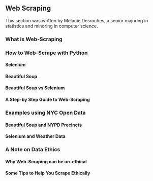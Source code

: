 ## Web Scraping

This section was written by Melanie Desroches, a senior majoring in statistics and minoring in computer science.


### What is Web-Scraping


### How to Web-Scrape with Python

#### Selenium

#### Beautiful Soup

#### Beautiful Soup vs Selenium

#### A Step-by Step Guide to Web-Scraping


### Examples using NYC Open Data

#### Beautiful Soup and NYPD Precincts

#### Selenium and Weather Data


### A Note on Data Ethics 

#### Why Web-Scraping can be un-ethical

#### Some Tips to Help You Scrape Ethically